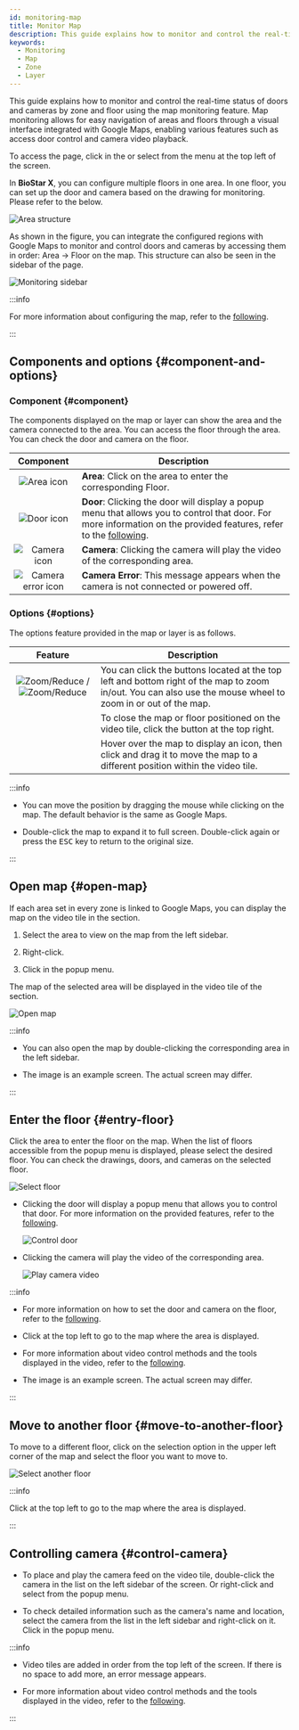 ```yaml
---
id: monitoring-map
title: Monitor Map
description: This guide explains how to monitor and control the real-time status of doors and cameras by zone and floor using the map monitoring feature. Visually manage areas and floor structures integrated with Google Maps, utilizing various features such as access control and camera video playback.
keywords:
  - Monitoring
  - Map
  - Zone
  - Layer
---
```


This guide explains how to monitor and control the real-time status of doors and cameras by zone and floor using the map monitoring feature. Map monitoring allows for easy navigation of areas and floors through a visual interface integrated with Google Maps, enabling various features such as access door control and camera video playback.

To access the <Cmd sid='arena.title' /> page, click <Cmd sid='arena.title' /> in the <Cmd sid='shell.header.launcher' /> or select <Cmd sid='arena.title' /> from the menu at the top left of the screen.

In **BioStar X**, you can configure multiple floors in one area. In one floor, you can set up the door and camera based on the drawing for monitoring. Please refer to the below.

![Area structure](/img/common/monitoring-map-area-tree.png)

As shown in the figure, you can integrate the configured regions with Google Maps to monitor and control doors and cameras by accessing them in order: Area → Floor on the map. This structure can also be seen in the sidebar of the <Cmd sid='arena.title' /> page. 

![Monitoring sidebar](/img/common/monitoring-map-area-tree-example.png)

:::info

For more information about configuring the map, refer to the [following](#).

:::

## Components and options {#component-and-options}

### Component {#component}

The components displayed on the map or layer can show the area and the camera connected to the area. You can access the floor through the area. You can check the door and camera on the floor.

<div className='col2--20-80'>

|                               Component                              | Description                                                                                                                                                                        |
| :------------------------------------------------------------------: | ---------------------------------------------------------------------------------------------------------------------------------------------------------------------------------- |
|        ![Area icon](/img/common/monitoring-map-area-icon.svg)        | **Area**: Click on the area to enter the corresponding Floor.                                                                                                                      |
|     ![Door icon](/img/common/monitoring-map-floor-door-icon.svg)     | **Door**: Clicking the door will display a popup menu that allows you to control that door. For more information on the provided features, refer to the [following](control-door). |
|      ![Camera icon](/img/common/monitoring-map-camera-icon.svg)      | **Camera**: Clicking the camera will play the video of the corresponding area.                                                                                                     |
| ![Camera error icon](/img/common/monitoring-map-err-camera-icon.svg) | **Camera Error**: This message appears when the camera is not connected or powered off.                                                                                            |

</div>

### Options {#options}

The options feature provided in the map or layer is as follows.

<div className='col2--20-80'>

|                                                                  Feature                                                                 | Description                                                                                                                                                  |
| :--------------------------------------------------------------------------------------------------------------------------------------: | ------------------------------------------------------------------------------------------------------------------------------------------------------------ |
| ![Zoom/Reduce](/img/common/monitoring-map-zoom-reduce-vertical.svg) / ![Zoom/Reduce](/img/common/monitoring-map-zoom-reduce-horizon.svg) | You can click the buttons located at the top left and bottom right of the map to zoom in/out. You can also use the mouse wheel to zoom in or out of the map. |
|                                                     <IcClose width='30' height='30'/>                                                    | To close the map or floor positioned on the video tile, click the button at the top right.                                                                   |
|                                                     <IcMove width='30' height='30'/>                                                     | Hover over the map to display an icon, then click and drag it to move the map to a different position within the video tile.                                 |

</div>

:::info

* You can move the position by dragging the mouse while clicking on the map. The default behavior is the same as Google Maps.

* Double-click the map to expand it to full screen. Double-click again or press the <Kbd>ESC</Kbd> key to return to the original size.

:::

## Open map {#open-map}

If each area set in every zone is linked to Google Maps, you can display the map on the video tile in the <Cmd sid='arena.title' /> section.

1. Select the area to view on the map from the left sidebar.

2. Right-click. 

3. Click <Cmd sid='arena.tree.contextMenu.openMap' /> in the popup menu.

The map of the selected area will be displayed in the video tile of the <Cmd sid='arena.title' /> section.

<Image src='/img/monitoring-map-open-map.png' alt='Open map' />

:::info

* You can also open the map by double-clicking the corresponding area in the left sidebar.

* The image is an example screen. The actual screen may differ.

:::

## Enter the floor {#entry-floor}

Click the area to enter the floor on the map. When the list of floors accessible from the popup menu is displayed, please select the desired floor. You can check the drawings, doors, and cameras on the selected floor.

<Image src='/img/monitoring-map-select-floor.png' alt='Select floor' />

* Clicking the door will display a popup menu that allows you to control that door. For more information on the provided features, refer to the [following](control-door).

  <Image src='/img/monitoring-map-floor-control-door.png' alt='Control door' />

* Clicking the camera will play the video of the corresponding area.

  <Image src='/img/monitoring-map-select-floor-play-video.png' alt='Play camera video' />

:::info

* For more information on how to set the door and camera on the floor, refer to the [following](#).

* Click <IcBack/> at the top left to go to the map where the area is displayed.

* For more information about video control methods and the tools displayed in the video, refer to the [following](monitoring-video#control-video).

* The image is an example screen. The actual screen may differ.

:::

## Move to another floor {#move-to-another-floor}

To move to a different floor, click on the selection option in the upper left corner of the map and select the floor you want to move to.

<Image src='/img/monitoring-map-select-floor-list-box.png' alt='Select another floor' />

:::info

Click <IcBack/> at the top left to go to the map where the area is displayed.

:::

## Controlling camera {#control-camera}

* To place and play the camera feed on the video tile, double-click the camera in the <Cmd sid='arena.map.title' /> list on the left sidebar of the screen. Or right-click and select <Cmd sid='arena.tree.contextMenu.openVideo' /> from the popup menu.

* To check detailed information such as the camera's name and location, select the camera from the <Cmd sid='arena.map.title' /> list in the left sidebar and right-click on it. Click <Cmd sid='arena.tree.contextMenu.viewDetail' /> in the popup menu.

:::info

* Video tiles are added in order from the top left of the screen. If there is no space to add more, an error message appears.

* For more information about video control methods and the tools displayed in the video, refer to the [following](monitoring-video#control-video).

:::
